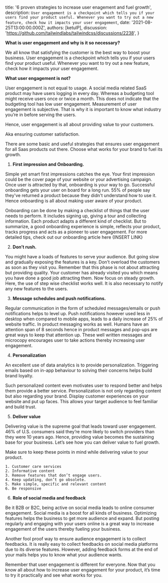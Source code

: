 

  title: '6 proven strategies to increase user enagement and fuel growth',
  description: `User engagement is a checkpoint which tells you if your users find your product useful. Whenever you want to try out a new feature, check how it impacts your user engagement`,
  date: '2021-08-25T13:00:00.000Z',
  authors: [ketulP],
  discussion: 'https://github.com/tailwindlabs/tailwindcss/discussions/2238',
}


**What is user engagement and why is it so necessary?**

We all know that satisfying the customer is the best way to boost your business. User engagement is a checkpoint which tells you if your users find your product useful. Whenever you want to try out a new feature, check how it impacts your user engagement.

<!--more-->

**What user engagement is not?**

User engagement is not equal to usage. A social media related SaaS product may have users logging in every day. Whereas a budgeting tool might receive users once or twice a month. This does not indicate that the budgeting tool has low user engagement. Measurement of user engagement is subjective. That is why it is important to know what industry you’re in before serving the users.

Hence, user engagement is all about providing value to your customers.

Aka ensuring customer satisfaction.

There are some basic and useful strategies that ensures user engagement for all Saas products out there. Choose what works for your brand to fuel its growth.

1. **First impression and Onboarding.**

  Simple yet smart first impressions catches the eye. Your first impression could be the cover page of your website or your advertising campaign. Once user is attracted by that, onboarding is your way to go. Successful onboarding gets your user on board for a long run. 55% of people say they've returned a product because they didn't understand how to use it. Hence onboarding is all about making user aware of your product.

  Onboarding can be done by making a checklist of things that the user needs to perform. It includes signing up, giving a tour and collecting information. Each product adapts a different kind of checklist. But to summarize, a good onboarding experience is simple, reflects your product, tracks progress and acts as a pioneer to user engagement. For more detailed tips, check out our onboarding article here {INSERT LINK}

2. **Don’t rush.**

  You might have a loads of features to serve your audience. But going slow and gradually exposing the features is a key. Don’t overload the customers as soon as they visit you. Remember that this phase is not about attracting but providing quality. Your customer has already visited you which means you have done a good job attracting them. Now focus on steady growth. Here, the use of step wise checklist works well. It is also necessary to notify any new features to the users.

3. **Message schedules and push notifications.**

  Regular communication in the form of scheduled messages/emails or push notifications helps to level up. Push notifications however used less in desktop when compared to mobile apps, leads to a daily increase of 25% of website traffic. In product messaging works as well. Humans have an attention span of 8 seconds hence in product messages and pop-ups are great ways to keep that attention up. These well written messages and microcopy encourages user to take actions thereby increasing user engagement.

4. **Personalization**

  An excellent use of data analytics is to provide personalization. Triggering emails based on in-app behaviour to solving their concerns helps build brand loyalty.

  Such personalized content even motivates user to respond better and helps them provide a better service. Personalization is not only regarding content but also regarding your brand. Display customer experiences on your website and put up faces. This allows your target audience to feel familiar and build trust.

5. **Deliver value**

  Delivering value is the supreme goal that leads toward user engagement. 46% of U.S. consumers said they’re more likely to switch providers than they were 10 years ago. Hence, providing value becomes the sustaining base for your business. Let’s see how you can deliver value to fuel growth.

  Make sure to keep these points in mind while delivering value to your product.

    1. Customer care services
    2. Informative content
    3. Remove features that don’t engage users.
    4. Keep updating, don’t go obsolete.
    5. Make simple, specific and relevant content
    6. Be responsive

6. **Role of social media and feedback**

  Be it B2B or B2C, being active on social media leads to online consumer engagement. Social media is a boost for all kinds of business. Optimizing features helps the business to get more audience and expand. But posting regularly and engaging with your users online is a great way to increase engagement of the users thereby fueling your business.

  Another fool proof way to ensure audience engagement is to collect feedbacks. It is really easy to collect feedbacks on social media platforms due to its diverse features. However, adding feedback forms at the end of your mails helps you to know what your audience wants.

  Remember that user engagement is different for everyone. Now that you know all about how to increase user engagement for your product, it’s time to try it practically and see what works for you.
